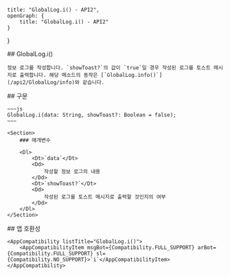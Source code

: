 
    title: "GlobalLog.i() - API2",
    openGraph: {
        title: "GlobalLog.i() - API2"
    }
}

<Section>
    ## GlobalLog.i()

    정보 로그를 작성합니다. `showToast?`의 값이 `true`일 경우 작성된 로그를 토스트 메시지로 출력합니다. 해당 메소드의 동작은 [`GlobalLog.info()`](/api2/GlobalLog/info)와 같습니다.
</Section>
<Section>
    ## 구문

    ~~~js
    GlobalLog.i(data: String, showToast?: Boolean = false);
    ~~~

    <Section>
        ### 매개변수

        <Dl>
            <Dt>`data`</Dt>
            <Dd>
                작성할 정보 로그의 내용
            </Dd>
            <Dt>`showToast?`</Dt>
            <Dd>
                작성된 로그를 토스트 메시지로 출력할 것인지의 여부
            </Dd>
        </Dl>
    </Section>
</Section>
<Section>
    ## 앱 호환성

    <AppCompatibility listTitle="GlobalLog.i()">
        <AppCompatibilityItem msgBot={Compatibility.FULL_SUPPORT} arBot={Compatibility.FULL_SUPPORT} sl={Compatibility.NO_SUPPORT}>`i`</AppCompatibilityItem>
    </AppCompatibility>
</Section>